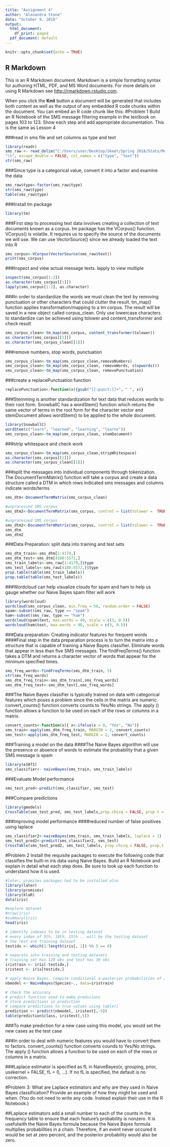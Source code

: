 ---
title: "Assignment 4"
author: "Alexandra Stone"
date: "October 9, 2018"
output:
  html_document:
    df_print: paged
  pdf_document: default
---

```{r setup, include=FALSE}
knitr::opts_chunk$set(echo = TRUE)
```

## R Markdown

This is an R Markdown document. Markdown is a simple formatting syntax for authoring HTML, PDF, and MS Word documents. For more details on using R Markdown see <http://rmarkdown.rstudio.com>.

When you click the **Knit** button a document will be generated that includes both content as well as the output of any embedded R code chunks within the document. You can embed an R code chunk like this:
#Problem 1 Build an R Notebook of the SMS message filtering example in the textbook on pages 103 to 123. Show each step and add appropriate documentation. This is the same as Lesson 4

###read in sms file and set columns as type and text
```{r}
library(readr)
sms_raw <- read_delim("C:/Users/user/Desktop/Skeet/Spring 2018/Stats/Module05/smsspamcollection/SMSSpamCollection.txt", 
"\t", escape_double = FALSE, col_names = c("type", "text"))
str(sms_raw)
```

###Since type is a categorical value, convert it into a factor and examine the data
```{r}
sms_raw$type<-factor(sms_raw$type)
str(sms_raw$type)
table(sms_raw$type)
```
###Install tm package
```{r}
library(tm)
```
###First step to processing text data involves creating a collection of text documents known as a corpus.  tm package has the VCorpus() function.  VCorpus() is volatile.  It requires us to specify the source of the documents we will use.  We can use VectorSource() since we already loaded the text into R
```{r}
sms_corpus<-VCorpus(VectorSource(sms_raw$text))
print(sms_corpus)
```
###Inspect and view actual message texts. lapply to view multiple
```{r}
inspect(sms_corpus[1:2])
as.character(sms_corpus[[1]])
lapply(sms_corpus[1:2], as.character)
```
###In order to standardize the words we must clean the text by removing punctuation or other characters that could clutter the result.  tm_map() function applies transformation/mapping to a tm corpus.  The result will be saved in a new object called corpus_clean.  Only use lowercase characters to standardize can be achieved using tolower and content_transformer and check result
```{r}
sms_corpus_clean<-tm_map(sms_corpus, content_transformer(tolower))
as.character(sms_corpus[[1]])
as.character(sms_corpus_clean[[1]])
```
###remove numbers, stop words, punctuation
```{r}
sms_corpus_clean<-tm_map(sms_corpus_clean,removeNumbers)
sms_corpus_clean<-tm_map(sms_corpus_clean, removeWords, stopwords())
sms_corpus_clean<-tm_map(sms_corpus_clean, removePunctuation)
```
###create a replacePunctuation function 
```{r}
replacePunctuation<-function(x){gsub("[[:punct:]]+", " ", x)}
```

###Stemming is another standardization for text data that reduces words to their root form. SnowballC has a wordStem() function which returns the same vector of terms in the root form for the character vector and stemDocument allows wordStem() to be applied to the whole document. 
```{r}
library(SnowballC)
wordStem(c("learn", "learned", "learning", "learns"))
sms_corpus_clean<-tm_map(sms_corpus_clean, stemDocument)
```
###strip whitespace and check work
```{r}
sms_corpus_clean<-tm_map(sms_corpus_clean,stripWhitespace)
as.character(sms_corpus[[1]])
as.character(sms_corpus_clean[[1]])
```
###split the messages into individual components through tokenization.  The DocumentTermMatrix() function will take a corpus and create a data structure called a DTM in which rows indicated sms messages and columns indicate words/terms
```{r}
sms_dtm<-DocumentTermMatrix(sms_corpus_clean)

#unprocessed SMS corpus
sms_dtm2<-DocumentTermMatrix(sms_corpus, control = list(tolower =  TRUE, removeNumbers= TRUE, stopwords = TRUE, removePunctuation = TRUE, stemming = TRUE ))

#unprocessed SMS corpus
sms_dtm2<-DocumentTermMatrix(sms_corpus, control = list(tolower =  TRUE, removeNumbers= TRUE, stopwords = function(x) {removeWords(x,stopwords())}, removePunctuation = TRUE, stemming = TRUE ))
sms_dtm
sms_dtm2

```
###Data Preparation: split data into training and test sets

```{r}
sms_dtm_train<-sms_dtm[1:4179,]
sms_dtm_test<-sms_dtm[4180:5572,]
sms_train_labels<-sms_raw[1:4179,]$type
sms_test_labels<-sms_raw[4180:5572,]$type
prop.table(table(sms_train_labels))
prop.table(table(sms_test_labels))
```
###Wordcloud can help visualize clouds for spam and ham to help us gauge whether our Naive Bayes spam filter will work
```{r}
library(wordcloud)
wordcloud(sms_corpus_clean, min.freq = 50, random.order = FALSE)
spam<-subset(sms_raw, type == "spam")
ham<-subset(sms_raw, type == "ham")
wordcloud(spam$text, max.words = 40, scale = c(3, 0.5))
wordcloud(ham$text, max.words = 40, scale = c(3, 0.5))
```
###Data preparation: Creating indicator features for frequent words
####Final step in the data preparation process is to turn the matrix into a structure that is capable of training a Naive Bayes classifier.  Eliminate words that appear in less than five SMS messages.  The findFreqTerms() function takes a DTM and returns a character vector of words that appear for the minimum specified times.  
```{r}
sms_freq_words<-findFreqTerms(sms_dtm_train, 5)
str(sms_freq_words)
sms_dtm_freq_train<-sms_dtm_train[,sms_freq_words]
sms_dtm_freq_test<-sms_dtm_test[,sms_freq_words]
```
###The Naive Bayes classifier is typically trained on data with categorical features which poses a problem since the cells in the matrix are numeric.  convert_counts() function converts counts to Yes/No strings.  The apply () function allows a function to be used on each of the rows or columns in a matrix.
```{r}
convert_counts<-function(x){ x<-ifelse(x > 0, "Yes", "No")}
sms_train<-apply(sms_dtm_freq_train, MARGIN = 2, convert_counts)
sms_test<-apply(sms_dtm_freq_test, MARGIN = 2, convert_counts)
```
###Training a model on the data
####The Naive Bayes algorithm will use the presence or absence of words to estimate the probability that a given SMS message is spam

```{r}
library(e1071)
sms_classifier<- naiveBayes(sms_train, sms_train_labels)
```
###Evaluate Model performance
```{r}
sms_test_pred<-predict(sms_classifier, sms_test)
```
###Compare predictions
```{r}
library(gmodels)
CrossTable(sms_test_pred, sms_test_labels,prop.chisq = FALSE, prop.t = FALSE, dnn = c('predicted', 'actual'))
```
###Improving model performance
####reduced number of false positives using laplace
```{r}
sms_classifier2<-naiveBayes(sms_train, sms_train_labels, laplace = 1)
sms_test_pred2<-predict(sms_classifier2, sms_test)
CrossTable(sms_test_pred2, sms_test_labels, prop.chisq = FALSE, prop.t = FALSE, prop.r = FALSE, dnn = c('predicted', 'actual'))
```
#Problem 2 Install the requisite packages to execute the following code that classifies the built-in iris data using Naive Bayes. Build an R Notebook and explain in detail what each step does. Be sure to look up each function to understand how it is used.
```{r}
#later, promises packages had to be installed also
library(later)
library(promises)
library(klaR)
data(iris)

#explore dataset
#nrow(iris)
#summary(iris)
head(iris)

# identify indexes to be in testing dataset
# every index of 5th, 10th, 15th .. will be the testing dataset
# the rest are training dataset
testidx <- which(1:length(iris[, 1]) %% 5 == 0)

# separate into training and testing datasets
# training set has 120 obs and test has 30 obs
iristrain <- iris[-testidx,]
iristest <- iris[testidx,]

# apply Naive Bayes. Compute conditional a-posterior probabilities of a categorical class variable given independent predictor variables using the Bayes rule.
nbmodel <- NaiveBayes(Species~., data=iristrain)

# check the accuracy
# predict function used to make predicions
# store predictions in prediction
# compare predictions to true values using table()
prediction <- predict(nbmodel, iristest[,-5])
table(prediction$class, iristest[,5])
```
###To make prediction for a new case using this model, you would set the new cases as the test case

###In order to deal with numeric features you would have to convert them to factors.  convert_counts() function converts counds to Yes/No strings.  The apply () function allows a function to be used on each of the rows or columns in a matrix.

###Laplace estimator is specified as fL in NaiveBayes(x, grouping, prior, usekernel = FALSE, fL = 0, ...).  If no fL is specified, the default is no correction. 

#Problem 3: What are Laplace estimators and why are they used in Naive Bayes classification? Provide an example of how they might be used and when. (You do not need to write any code. Instead explain their use in the R Notebook.)

##Laplace estimators add a small number to each of the counts in the frequency table to ensure that each feature's probability is nonzero.  It is usefulwith the Naive Bayes formula because the Naive Bayes formula multiplies probabilities in a chain. Therefore, if an event never occured it would be set at zero percent, and the posterior probability would also be zero.  
